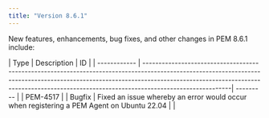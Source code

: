 ```yaml
---
title: "Version 8.6.1"
---
```


New features, enhancements, bug fixes, and other changes in PEM 8.6.1 include:

| Type         | Description                                                                                                                                                                                                                                                          | ID        |
| ------------ | ---------------------------------------------------------------------------------------------------------------------------------------------------------------------------------------------------------------------------------------------------------------------| --------- |                                                                                                                                                                                                                   | PEM-4517  |
| Bugfix       | Fixed an issue whereby an error would occur when registering a PEM Agent on Ubuntu 22.04                                                                                                                                                                             |           |
